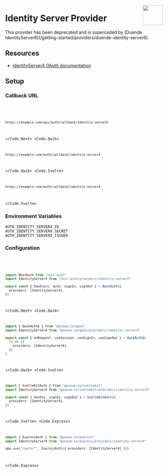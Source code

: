 
<img
  align="right"
  src="/img/providers/identity-server4.svg"
  height="64"
  width="64"
/>

# Identity Server Provider

<Callout>
  This provider has been deprecated and is superceded by [Duende
  IdentityServer6](/getting-started/providers/duende-identity-server6).
</Callout>

## Resources

- [IdentityServer4 OAuth documentation](https://identityserver4.readthedocs.io/en/latest/)

## Setup

### Callback URL

<Code>
  <Code.Next>

```bash
https://example.com/api/auth/callback/identity-server4
```

  </Code.Next>
  <Code.Qwik>

```bash
https://example.com/auth/callback/identity-server4
```

  </Code.Qwik>
  <Code.Svelte>

```bash
https://example.com/auth/callback/identity-server4
```

  </Code.Svelte>
</Code>

### Environment Variables

```
AUTH_IDENTITY_SERVER4_ID
AUTH_IDENTITY_SERVER4_SECRET
AUTH_IDENTITY_SERVER4_ISSUER
```

### Configuration

<Code>
  <Code.Next>

```ts filename="/auth.ts"
import NextAuth from "next-auth"
import IdentityServer4 from "next-auth/providers/identity-server4"

export const { handlers, auth, signIn, signOut } = NextAuth({
  providers: [IdentityServer4],
})
```

  </Code.Next>
  <Code.Qwik>
  
```ts filename="/src/routes/plugin@auth.ts"
import { QwikAuth$ } from "@oneum-io/qwik"
import IdentityServer4 from "@oneum-io/qwik/providers/identity-server4"

export const { onRequest, useSession, useSignIn, useSignOut } = QwikAuth$(
  () => ({
    providers: [IdentityServer4],
  })
)
```

  </Code.Qwik>
  <Code.Svelte>

```ts filename="/src/auth.ts"
import { SvelteKitAuth } from "@oneum-io/sveltekit"
import IdentityServer4 from "@oneum-io/sveltekit/providers/identity-server4"

export const { handle, signIn, signOut } = SvelteKitAuth({
  providers: [IdentityServer4],
})
```

  </Code.Svelte>
  <Code.Express>

```ts filename="/src/app.ts"
import { ExpressAuth } from "@oneum-io/express"
import IdentityServer4 from "@oneum-io/express/providers/identity-server4"

app.use("/auth/*", ExpressAuth({ providers: [IdentityServer4] }))
```

  </Code.Express>
</Code>
